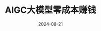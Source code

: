 ---
title: AIGC大模型零成本赚钱
description: 我是 IDO老徐 ，日更 10 年短文写作，程序员出身，现技术管理者。对商业化略有思考，一人企业（在职场，玩副业，副业超主业）。带着你，更高效的使用 GPT ，并利用 AIGC 零成本赚点小钱
date: "2024-08-21"
link: "https://xiaobot.net/p/chat?refer=75f0f1ea-28bf-47a0-988e-6a5f700b21af"
---